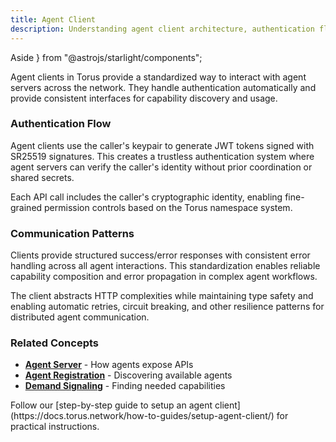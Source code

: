 ```yaml
---
title: Agent Client
description: Understanding agent client architecture, authentication flow, and API communication patterns in Torus.
---
```


  Aside
} from "@astrojs/starlight/components";


Agent clients in Torus provide a standardized way to interact with agent servers across the network.
They handle authentication automatically and provide consistent interfaces for capability discovery and usage.

### Authentication Flow

Agent clients use the caller's keypair to generate JWT tokens signed with SR25519 signatures.
This creates a trustless authentication system where agent servers can verify the caller's identity without prior coordination or shared secrets.

Each API call includes the caller's cryptographic identity, enabling fine-grained permission controls based on the Torus namespace system.

### Communication Patterns

Clients provide structured success/error responses with consistent error handling across all agent interactions.
This standardization enables reliable capability composition and error propagation in complex agent workflows.

The client abstracts HTTP complexities while maintaining type safety and enabling automatic retries, circuit breaking, and other resilience patterns for distributed agent communication.

### Related Concepts

- **[Agent Server](https://docs.torus.network/explanations/agent-server/)** - How agents expose APIs
- **[Agent Registration](https://docs.torus.network/explanations/agent-registration/)** - Discovering available agents
- **[Demand Signaling](https://docs.torus.network/explanations/demand-signaling/)** - Finding needed capabilities

<Aside type="tip" title="Ready to Setup an Agent Client?">
  Follow our [step-by-step guide to setup an agent client](https://docs.torus.network/how-to-guides/setup-agent-client/) for practical instructions.
</Aside>